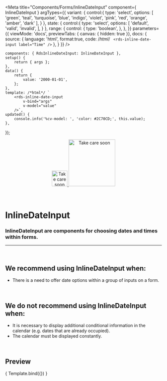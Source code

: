 
<Meta
	title="Components/Forms/InlineDateInput"
	component={ InlineDateInput }
	argTypes={{
		variant: {
			control:{
				type: 'select',
				options: [
					'green',
					'teal',
					'turquoise',
					'blue',
					'indigo',
					'violet',
					'pink',
					'red',
					'orange',
					'amber',
					'dark'
				],
			}
		},
		state: {
			control:{
				type: 'select',
				options: [
					'default',
					'valid',
					'invalid',
				],
			}
		},
		range: {
			control: {
				type: 'boolean',
			},
		},
	}}
	parameters={{
		viewMode: 'docs',
		previewTabs: { canvas: { hidden: true }},
		docs: {
			source: {
				language: 'html',
				format:true,
				code: /*html*/ `
<rds-inline-date-input
	label="Time"
/>`
			},
		}
	}}
/>

	components: { RdsInlineDateInput: InlineDateInput },
	setup() {
		return { args };
	},
	data() {
		return {
			value: '2000-01-01',
		};
	},
	template: /*html*/ `
		<rds-inline-date-input
			v-bind="args"
			v-model="value"
		/>`,
	updated() {
		console.info('%cv-model: ', 'color: #2C70CD;', this.value);
	},
});

<div align="center" style={{display: 'flex'}}>
    <a href="https://rahulaher.netlify.app">
        <img src="https://rahulaher.netlify.app/img/logo/glyph-black-colored.svg" alt="Take care soon" width="50" />
        <img src="https://rahulaher.netlify.app/img/logo/word-black-colored.svg" alt="Take care soon" width="150" />
    </a>
</div>

<br />
<br />

# InlineDateInput

### InlineDateInput are components for choosing dates and times within forms.
---
<br />

## We recommend using InlineDateInput when:
- There is a need to offer date options within a group of inputs on a form.

<br />

## We do not recommend using InlineDateInput when:
- It is necessary to display additional conditional information in the calendar (e.g. dates that are already occupied).
- The calendar must be displayed constantly.


<br />

## Preview

<Canvas>
	<Story
		name="InlineDateInput"
		args={{
			variant: "blue",
			range: true,
			label: 'Period',
		}}
	>
		{ Template.bind({}) }
	</Story>
</Canvas>

<ArgsTable story="InlineDateInput" />